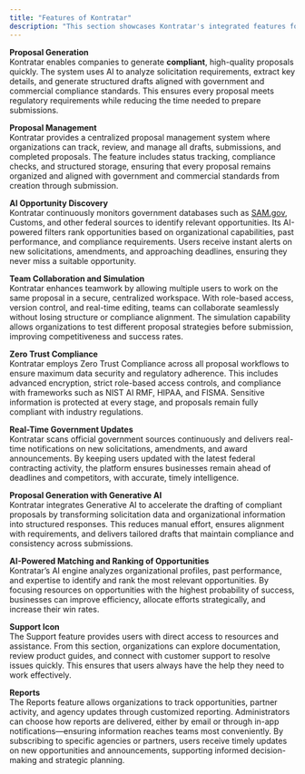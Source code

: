 ```yaml
---
title: "Features of Kontratar"
description: "This section showcases Kontratar's integrated features for government contract management, from opportunity tracking and AI-powered proposal generation to resource planning, collaboration tools, compliance frameworks, and real-time updates."
---
```


**Proposal Generation**\
Kontratar enables companies to generate **compliant**, high-quality proposals quickly. The system uses AI to analyze solicitation requirements, extract key details, and generate structured drafts aligned with government and commercial compliance standards. This ensures every proposal meets regulatory requirements while reducing the time needed to prepare submissions.

**Proposal Management**\
Kontratar provides a centralized proposal management system where organizations can track, review, and manage all drafts, submissions, and completed proposals. The feature includes status tracking, compliance checks, and structured storage, ensuring that every proposal remains organized and aligned with government and commercial standards from creation through submission.

**AI Opportunity Discovery**\
Kontratar continuously monitors government databases such as [SAM.gov](http://SAM.gov), Customs, and other federal sources to identify relevant opportunities. Its AI-powered filters rank opportunities based on organizational capabilities, past performance, and compliance requirements. Users receive instant alerts on new solicitations, amendments, and approaching deadlines, ensuring they never miss a suitable opportunity.

**Team Collaboration and Simulation**\
Kontratar enhances teamwork by allowing multiple users to work on the same proposal in a secure, centralized workspace. With role-based access, version control, and real-time editing, teams can collaborate seamlessly without losing structure or compliance alignment. The simulation capability allows organizations to test different proposal strategies before submission, improving competitiveness and success rates.

**Zero Trust Compliance**\
Kontratar employs Zero Trust Compliance across all proposal workflows to ensure maximum data security and regulatory adherence. This includes advanced encryption, strict role-based access controls, and compliance with frameworks such as NIST AI RMF, HIPAA, and FISMA. Sensitive information is protected at every stage, and proposals remain fully compliant with industry regulations.

**Real-Time Government Updates**\
Kontratar scans official government sources continuously and delivers real-time notifications on new solicitations, amendments, and award announcements. By keeping users updated with the latest federal contracting activity, the platform ensures businesses remain ahead of deadlines and competitors, with accurate, timely intelligence.

**Proposal Generation with Generative AI**\
Kontratar integrates Generative AI to accelerate the drafting of compliant proposals by transforming solicitation data and organizational information into structured responses. This reduces manual effort, ensures alignment with requirements, and delivers tailored drafts that maintain compliance and consistency across submissions.

**AI-Powered Matching and Ranking of Opportunities**\
Kontratar’s AI engine analyzes organizational profiles, past performance, and expertise to identify and rank the most relevant opportunities. By focusing resources on opportunities with the highest probability of success, businesses can improve efficiency, allocate efforts strategically, and increase their win rates.

**Support Icon**\
The Support feature provides users with direct access to resources and assistance. From this section, organizations can explore documentation, review product guides, and connect with customer support to resolve issues quickly. This ensures that users always have the help they need to work effectively.

**Reports**\
The Reports feature allows organizations to track opportunities, partner activity, and agency updates through customized reporting. Administrators can choose how reports are delivered, either by email or through in-app notifications—ensuring information reaches teams most conveniently. By subscribing to specific agencies or partners, users receive timely updates on new opportunities and announcements, supporting informed decision-making and strategic planning.